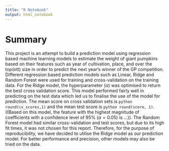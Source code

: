 ```yaml
---
title: "R Notebook"
output: html_notebook
---
```


# Summary

This project is an attempt to build a prediction model using regression based machine learning models to estimate the weight of giant pumpkins based on their features such as year of cultivation, place, and over the top(ott) size in order to predict the next year's winner of the GP competition. Different regression based prediction models such as Linear, Ridge and Random Forest were used for training and cross-validation on the training data. For the Ridge model, the hyperparameter ($\alpha$) was optimised to return
the best cross validation score. This model performed fairly well in predicting on the test data which led us to finalise the use of
the model for prediction. The mean score on cross validation sets is `python round(cv_scores,1)` and the mean test score is `python round(score, 1)`. ((Based on this model, the feature with the highest magnitude of coefficients with a confidence level of 95% ($\alpha = 0.05$) is ...)). The Random Forest model had similar cross-validation and test scores, but due to its high fit times, it was not chosen for this report. Therefore, for the purpose of reproducibility, we have decided to utilise the Ridge model as our prediction model. For better performance and precision, other models may also be tried on the data.

